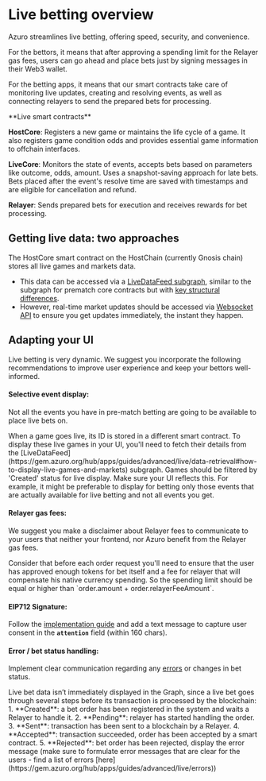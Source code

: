 
# Live betting overview

Azuro streamlines live betting, offering speed, security, and convenience.  

For the bettors, it means that after approving a spending limit for the Relayer gas fees, users can go ahead and place bets just by signing messages in their Web3 wallet.

For the betting apps, it means that our smart contracts take care of monitoring live updates, creating and resolving events, as well as connecting relayers to send the prepared bets for processing. 

<Callout type="info">
**Live smart contracts**

**HostCore**: Registers a new game or maintains the life cycle of a game. It also registers game condition odds and provides essential game information to offchain interfaces.

**LiveCore**: Monitors the state of events, accepts bets based on parameters like outcome, odds, amount. Uses a snapshot-saving approach for late bets. Bets placed after the event's resolve time are saved with timestamps and are eligible for cancellation and refund.

**Relayer**: Sends prepared bets for execution and receives rewards for bet processing.
</Callout>

## Getting live data: two approaches

The HostCore smart contract on the HostChain (currently Gnosis chain) stores all live games and markets data. 

- This data can be accessed via a [LiveDataFeed subgraph](https://gem.azuro.org/subgraph/overview), similar to the subgraph for prematch core contracts but with [key structural differences](https://gem.azuro.org/guides/advanced/live/data-retrieval).
- However, real-time market updates should be accessed via [Websocket API](https://gem.azuro.org/hub/apps/guides/advanced/live/data-retrieval#get-realtime-markets-updates) to ensure you get updates immediately, the instant they happen.

## Adapting your UI

Live betting is very dynamic. We suggest you incorporate the following recommendations to improve user experience and keep your bettors well-informed.

#### Selective event display: 
Not all the events you have in pre-match betting are going to be available to place live bets on.

<Callout type="info">
When a game goes live, its ID is stored in a different smart contract. To display these live games in your UI, you'll need to fetch their details from the [LiveDataFeed](https://gem.azuro.org/hub/apps/guides/advanced/live/data-retrieval#how-to-display-live-games-and-markets) subgraph. Games should be filtered by 'Created' status for live display.
Make sure your UI reflects this. For example, it might be preferable to display for betting only those events that are actually available for live betting and not all events you get.
</Callout>


#### Relayer gas fees: 
We suggest you make a disclaimer about Relayer fees to communicate to your users that neither your frontend, nor Azuro benefit from the Relayer gas fees.

<Callout type="info">
Consider that before each order request you'll need to ensure that the user has approved enough tokens for bet itself and a fee for relayer that will compensate his native currency spending. So the spending limit should be equal or higher than `order.amount + order.relayerFeeAmount`.
</Callout>


#### EIP712 Signature: 
Follow the [implementation guide](https://gem.azuro.org/hub/apps/guides/advanced/live/signature-format) and add a text message to capture user consent in the **`attention`** field (within 160 chars).

#### Error / bet status handling: 
Implement clear communication regarding any [errors](https://gem.azuro.org/hub/apps/guides/advanced/live/errors) or changes in bet status.

<Callout type="info">
Live bet data isn’t immediately displayed in the Graph, since a live bet goes through several steps before its transaction is processed by the blockchain:
1. **Created**: a bet order has been registered in the system and waits a Relayer to handle it.
2. **Pending**: relayer has started handling the order.
3. **Sent**: transaction has been sent to a blockchain by a Relayer.
4. **Accepted**: transaction succeeded, order has been accepted by a smart contract.
5. **Rejected**: bet order has been rejected, display the error message (make sure to formulate error messages that are clear for the users - find a list of errors [here](https://gem.azuro.org/hub/apps/guides/advanced/live/errors))
</Callout>
